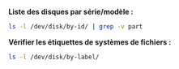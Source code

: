**Liste des disques par série/modèle :**

```bash
ls -l /dev/disk/by-id/ | grep -v part
```

**Vérifier les étiquettes de systèmes de fichiers :**

```bash
ls -l /dev/disk/by-label/
```
